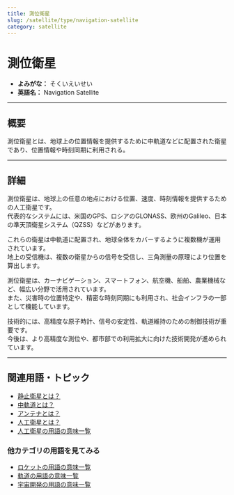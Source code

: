 ```yaml
---
title: 測位衛星
slug: /satellite/type/navigation-satellite
category: satellite
---
```



<Head>
  <script type="application/ld+json">
    {`{
      "@context": "https://schema.org",
      "@type": "DefinedTerm",
      "name": "測位衛星",
      "inDefinedTermSet": "https://www.space-portal.org",
      "termCode": "satellite/type/navigation-satellite",
      "description": "測位衛星とは、地球上の位置情報を提供するために中軌道などに配置された衛星であり、位置情報や時刻同期に利用される。",
      "url": "https://www.space-portal.org/docs/satellite/type/navigation-satellite"
    }`}
  </script>
</Head>

# 測位衛星

- **よみがな：** そくいえいせい  
- **英語名：** Navigation Satellite  

---

## 概要

測位衛星とは、地球上の位置情報を提供するために中軌道などに配置された衛星であり、位置情報や時刻同期に利用される。

---

## 詳細

測位衛星は、地球上の任意の地点における位置、速度、時刻情報を提供するための人工衛星です。  
代表的なシステムには、米国のGPS、ロシアのGLONASS、欧州のGalileo、日本の準天頂衛星システム（QZSS）などがあります。  

これらの衛星は中軌道に配置され、地球全体をカバーするように複数機が運用されています。  
地上の受信機は、複数の衛星からの信号を受信し、三角測量の原理により位置を算出します。  

測位衛星は、カーナビゲーション、スマートフォン、航空機、船舶、農業機械など、幅広い分野で活用されています。  
また、災害時の位置特定や、精密な時刻同期にも利用され、社会インフラの一部として機能しています。  

技術的には、高精度な原子時計、信号の安定性、軌道維持のための制御技術が重要です。  
今後は、より高精度な測位や、都市部での利用拡大に向けた技術開発が進められています。

---

## 関連用語・トピック

- [静止衛星とは？](/docs/satellite/type/geostationary-sat)  
- [中軌道とは？](/docs/orbit/type/medium-earth-orbit)  
- [アンテナとは？](/docs/communication/technology/antenna) 
- [人工衛星とは？](/docs/satellite/satellite)
- [人工衛星の用語の意味一覧](/docs/category/satellite)

### 他カテゴリの用語を見てみる
- [ロケットの用語の意味一覧](/docs/category/rocket)
- [軌道の用語の意味一覧](/docs/category/orbit)
- [宇宙開発の用語の意味一覧](/docs/category/glossary) 